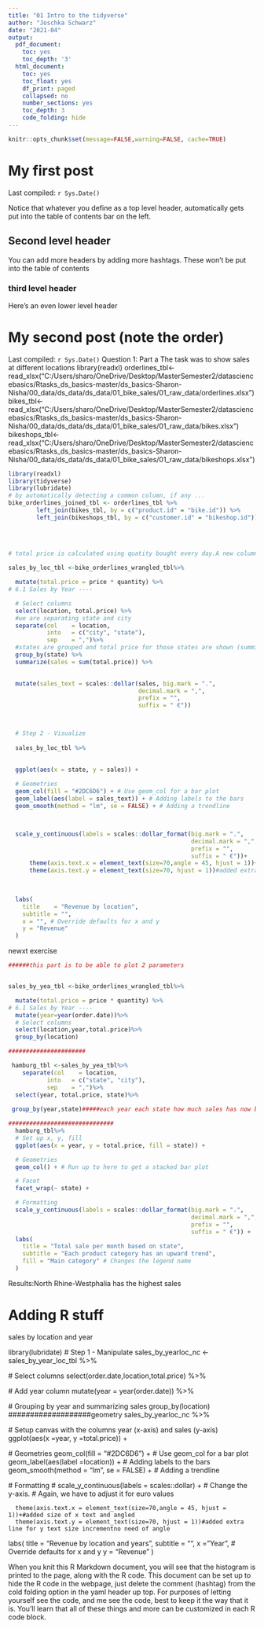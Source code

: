 ```yaml
---
title: "01 Intro to the tidyverse"
author: "Joschka Schwarz"
date: "2021-04"
output:
  pdf_document:
    toc: yes
    toc_depth: '3'
  html_document:
    toc: yes
    toc_float: yes
    df_print: paged
    collapsed: no
    number_sections: yes
    toc_depth: 3
    code_folding: hide
---
```


```r
knitr::opts_chunk$set(message=FALSE,warning=FALSE, cache=TRUE)
```



# My first post

Last compiled: `r Sys.Date()`

Notice that whatever you define as a top level header, automatically gets put into the table of contents bar on the left. 

## Second level header

You can add more headers by adding more hashtags. These won't be put into the table of contents

### third level header

Here's an even lower level header

# My second post (note the order)

Last compiled: `r Sys.Date()`
Question 1: Part a 
The task was to show sales at different locations
library(readxl)
orderlines_tbl<- read_xlsx("C:/Users/sharo/OneDrive/Desktop/MasterSemester2/datasciencebasics/Rtasks_ds_basics-master/ds_basics-Sharon-Nisha/00_data/ds_data/ds_data/01_bike_sales/01_raw_data/orderlines.xlsx")
bikes_tbl<- read_xlsx("C:/Users/sharo/OneDrive/Desktop/MasterSemester2/datasciencebasics/Rtasks_ds_basics-master/ds_basics-Sharon-Nisha/00_data/ds_data/ds_data/01_bike_sales/01_raw_data/bikes.xlsx")
bikeshops_tbl<- read_xlsx("C:/Users/sharo/OneDrive/Desktop/MasterSemester2/datasciencebasics/Rtasks_ds_basics-master/ds_basics-Sharon-Nisha/00_data/ds_data/ds_data/01_bike_sales/01_raw_data/bikeshops.xlsx")
```r

library(readxl)
library(tidyverse)
library(lubridate)
# by automatically detecting a common column, if any ...
bike_orderlines_joined_tbl <- orderlines_tbl %>%
        left_join(bikes_tbl, by = c("product.id" = "bike.id")) %>%
        left_join(bikeshops_tbl, by = c("customer.id" = "bikeshop.id"))

  
  
  
# total price is calculated using quatity bought every day.A new column is created in this table

sales_by_loc_tbl <-bike_orderlines_wrangled_tbl%>%

  mutate(total.price = price * quantity) %>%
# 6.1 Sales by Year ----

  # Select columns
  select(location, total.price) %>% 
  #we are separating state and city 
  separate(col    = location,
           into   = c("city", "state"),
           sep    = ",")%>% 
  #states are grouped and total price for those states are shown (summing of costs according to states happen on their own)
  group_by(state) %>% 
  summarize(sales = sum(total.price)) %>%
 

  mutate(sales_text = scales::dollar(sales, big.mark = ".", 
                                     decimal.mark = ",", 
                                     prefix = "", 
                                     suffix = " €"))



  # Step 2 - Visualize
 
  sales_by_loc_tbl %>%
  

  ggplot(aes(x = state, y = sales)) +
  
  # Geometries
  geom_col(fill = "#2DC6D6") + # Use geom_col for a bar plot
  geom_label(aes(label = sales_text)) + # Adding labels to the bars
  geom_smooth(method = "lm", se = FALSE) + # Adding a trendline



  scale_y_continuous(labels = scales::dollar_format(big.mark = ".", 
                                                    decimal.mark = ",", 
                                                    prefix = "", 
                                                    suffix = " €"))+
      theme(axis.text.x = element_text(size=70,angle = 45, hjust = 1))+#added size of x text and angled
      theme(axis.text.y = element_text(size=70, hjust = 1))#added extra line for y text size incrementno need of angle
  

  
  labs(
    title    = "Revenue by location",
    subtitle = "",
    x = "", # Override defaults for x and y
    y = "Revenue"
  )
```



newxt exercise

```r
######this part is to be able to plot 2 parameters


sales_by_yea_tbl <-bike_orderlines_wrangled_tbl%>% 

  mutate(total.price = price * quantity) %>%
# 6.1 Sales by Year ----
  mutate(year=year(order.date))%>%
  # Select columns
  select(location,year,total.price)%>% 
  group_by(location) 

######################

 hamburg_tbl <-sales_by_yea_tbl%>%
    separate(col    = location,
           into   = c("state", "city"),
           sep    = ",")%>%
  select(year, total.price, state)%>%
 
 group_by(year,state)#####each year each state how much sales has now been grouped

##############################
  hamburg_tbl%>%
  # Set up x, y, fill
  ggplot(aes(x = year, y = total.price, fill = state)) +

  # Geometries
  geom_col() + # Run up to here to get a stacked bar plot

  # Facet
  facet_wrap(~ state) +

  # Formatting
  scale_y_continuous(labels = scales::dollar_format(big.mark = ".", 
                                                    decimal.mark = ",", 
                                                    prefix = "", 
                                                    suffix = " €")) +
  labs(
    title = "Total sale per month based on state",
    subtitle = "Each product category has an upward trend",
    fill = "Main category" # Changes the legend name
  )


```

Results:North Rhine-Westphalia has the highest sales


# Adding R stuff

sales by location and year 


library(lubridate)
# Step 1 - Manipulate
sales_by_yearloc_nc <-sales_by_year_loc_tbl %>%
 
  # Select columns
  select(order.date,location,total.price) %>%

  # Add year column
  mutate(year = year(order.date)) %>%
 
  # Grouping by year and summarizing sales
  group_by(location) 
###################geometry
sales_by_yearloc_nc %>%
  
  # Setup canvas with the columns year (x-axis) and sales (y-axis)
  ggplot(aes(x =year, y =total.price)) +
  
  # Geometries
  geom_col(fill = "#2DC6D6") + # Use geom_col for a bar plot
  geom_label(aes(label =location)) + # Adding labels to the bars
  geom_smooth(method = "lm", se = FALSE) + # Adding a trendline


  # Formatting
  # scale_y_continuous(labels = scales::dollar) + # Change the y-axis. 
  # Again, we have to adjust it for euro values

      theme(axis.text.x = element_text(size=70,angle = 45, hjust = 1))+#added size of x text and angled
      theme(axis.text.y = element_text(size=70, hjust = 1))#added extra line for y text size incrementno need of angle
  

  
  labs(
    title    = "Revenue by location and years",
    subtitle = "",
    x = "Year", # Override defaults for x and y
    y = "Revenue"
  )






When you knit this R Markdown document, you will see that the histogram is printed to the page, along with the R code. This document can be set up to hide the R code in the webpage, just delete the comment (hashtag) from the cold folding option in the yaml header up top. For purposes of letting yourself see the code, and me see the code, best to keep it the way that it is. You'll learn that all of these things and more can be customized in each R code block.